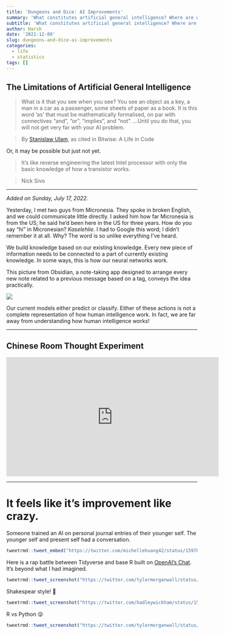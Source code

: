 ```yaml
---
title: 'Dungeons and Dice: AI Improvements'
summary: 'What constitutes artificial general intelligence? Where are we lacking? What can we do to "get" it?'
subtitle: 'What constitutes artificial general intelligence? Where are we lacking? What can we do to "get" it?'
author: Harsh
date: '2021-12-09'
slug: dungeons-and-dice-ai-improvements
categories:
  - life
  - statistics
tags: []
---
```


## The Limitations of Artificial General Intelligence

> What is it that you see when you see? You see an object as a key, a man in a car as a passenger, some sheets of paper as a book. It is this word 'as' that must be mathematically formalised, on par with connectives "and", "or", "implies", and "not". ...Until you do that, you will not get very far with your AI problem.

> By [Stanislaw Ulam](https://en.wikipedia.org/wiki/Stanislaw_Ulam), as cited in Bitwise: A Life in Code

Or, it may be possible but just not yet.

> It's like reverse engineering the latest Intel processor with only the basic knowledge of how a transistor works.

> Nick Sivo


------------------------------------------------------------------------

*Added on Sunday, July 17, 2022.*

Yesterday, I met two guys from Micronesia. They spoke in broken English, and we could communicate little directly. I asked him how far Micronesia is from the US; he said he'd been here in the US for three years. How do you say "hi" in Micronesian? *Kaselehlie*. I had to Google this word; I didn't remember it at all. Why? The word is so unlike everything I've heard.

We build knowledge based on our existing knowledge. Every new piece of information needs to be connected to a part of currently existing knowledge. In some ways, this is how our neural networks work.

This picture from Obsidian, a note-taking app designed to arrange every new note related to a previous message based on a tag, conveys the idea practically.

![](images/screenshot.png)

Our current models either predict or classify. Either of these actions is not a complete representation of how human intelligence work. In fact, we are far away from understanding how human intelligence works!

------------------------------------------------------------------------

## Chinese Room Thought Experiment

<iframe width="560" height="315" src="https://www.youtube.com/embed/D0MD4sRHj1M" title="YouTube video player" frameborder="0" allow="accelerometer; autoplay; clipboard-write; encrypted-media; gyroscope; picture-in-picture" allowfullscreen></iframe>


------------------------------------------------------------------------

# It feels like it's improvement like crazy.

Someone trained an AI on personal journal entries of their younger self. The younger self and present self had a conversation. 

```r
tweetrmd::tweet_embed("https://twitter.com/michellehuang42/status/1597005489413713921")
```


Here is a rap battle between Tidyverse and base R built on [OpenAI's Chat](https://chat.openai.com/). It's beyond what I had imagined.

```r
tweetrmd::tweet_screenshot("https://twitter.com/tylermorganwall/status/1599238413580132354")
```

Shakespear style! 👑

```r
tweetrmd::tweet_screenshot("https://twitter.com/hadleywickham/status/1599254860385628161")
```

R vs Python 😜

```r
tweetrmd::tweet_screenshot("https://twitter.com/tylermorganwall/status/1599253837117739009")
```




